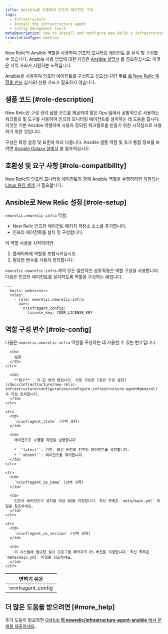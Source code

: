 ```yaml
---
title: Ansible을 사용하여 인프라 에이전트 구성
tags:
  - Infrastructure
  - Install the infrastructure agent
  - Config management tools
metaDescription: How to install and configure New Relic's infrastructure monitoring agent using the Ansible configuration management system.
translationType: machine
---
```


New Relic의 Ansible 역할을 사용하여 [인프라 모니터링 에이전트](/docs/infrastructure/new-relic-infrastructure/getting-started/welcome-new-relic-infrastructure) 를 설치 및 구성할 수 있습니다. Ansible 사용 방법에 대한 지침은 [Ansible 설명서](https://docs.ansible.com/) 를 참조하십시오. 이것은 지역 사회가 지원하는 노력입니다.

Ansible을 사용하여 인프라 에이전트를 구성하고 싶으십니까? 무료 [로 New Relic 계정을 만드](https://newrelic.com/signup) 십시오! 신용 카드가 필요하지 않습니다.

## 샘플 코드 [#role-description]

New Relic은 구성 관리 샘플 코드를 제공하여 많은 Ops 팀에서 공통적으로 사용하는 워크플로 및 도구를 사용하여 인프라 모니터링 에이전트를 설치하는 데 도움을 줍니다. 이것은 기본 Ansible 역할이며 사용자 정의된 워크플로를 만들기 위한 시작점으로 사용하기 위한 것입니다.

구성은 특정 설정 및 표준에 따라 다릅니다. Ansible 샘플 역할 및 추가 통합 정보를 보려면 [Ansible Galaxy 설명서](https://galaxy.ansible.com/newrelic/newrelic-infra/) 를 참조하십시오.

## 호환성 및 요구 사항 [#role-compatibility]

New Relic의 인프라 모니터링 에이전트와 함께 Ansible 역할을 수행하려면 [지원되는 Linux 운영 체제](/docs/infrastructure/new-relic-infrastructure/getting-started/compatibility-requirements-new-relic-infrastructure#operating-systems) 가 필요합니다.

## Ansible로 New Relic 설정 [#role-setup]

`newrelic.newrelic-infra` 역할:

* New Relic 인프라 에이전트 패키지 저장소 소스를 추가합니다.
* 인프라 에이전트를 설치 및 구성합니다.

이 역할 사용을 시작하려면:

1. 플레이북에 역할을 포함시키십시오.
2. 필요한 변수를 사용자 정의합니다.

`newrelic.newrelic-infra` 과의 모든 일반적인 상호작용은 역할 구성을 사용합니다. 다음은 인프라 에이전트를 설치하도록 역할을 구성하는 예입니다.

```
---
- hosts: webservers
  roles:
    - role: newrelic.newrelic-infra
      vars:
        nrinfragent_config:
          license_key: YOUR_LICENSE_KEY
```

## 역할 구성 변수 [#role-config]

다음은 `newrelic.newrelic-infra` 역할을 구성하는 데 사용할 수 있는 변수입니다.

<table>
  <thead>
    <tr>
      <th style={{ width: "300px" }}>
        변하기 쉬운
      </th>

      <th>
        설명
      </th>
    </tr>
  </thead>

  <tbody>
    <tr>
      <td>
        `nrinfragent_config`
      </td>

      <td>
        **필수** . 키-값 쌍의 맵입니다. 사용 가능한 [일반 구성 설정](/docs/infrastructure/new-relic-infrastructure/configuration/configure-infrastructure-agent#general) 과 직접 일치합니다.
      </td>
    </tr>

    <tr>
      <td>
        `nrinfragent_state` (선택 과목)
      </td>

      <td>
        에이전트로 수행할 작업을 설명합니다.

        * `'latest'`: 기본. 최신 버전의 인프라 에이전트를 설치합니다.
        * `'absent'`: 에이전트를 제거합니다.
      </td>
    </tr>

    <tr>
      <td>
        `nrinfragent_os_name` (선택 과목)
      </td>

      <td>
        인프라 에이전트가 설치될 대상 OS를 지정합니다. 최신 목록은 `meta/main.yml` 파일을 참조하세요.
      </td>
    </tr>

    <tr>
      <td>
        `nrinfragent_os_version` (선택 과목)
      </td>

      <td>
        이 시스템에 필요한 설치 프로그램 패키지의 OS 버전을 지정합니다. 최신 목록은 `meta/main.yml` 파일을 참조하세요.
      </td>
    </tr>
  </tbody>
</table>

## 더 많은 도움을 받으려면 [#more_help]

추가 도움이 필요하면 [GitHub **의 newrelic/infrastructure-agent-ansible** 에서 문제를 제출하세요](https://github.com/newrelic/infrastructure-agent-ansible/issues) .